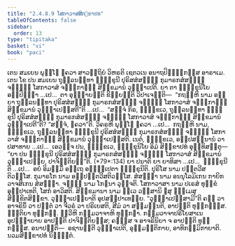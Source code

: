 ```yaml
---
title: "2.4.8.9 ໂສກາວາສສິກ຺ຂາປທ"
tableOfContents: false
sidebar:
  order: 13
type: "tipitaka"
basket: "vi"
book: "paci"
---
```



<DynamicBreadcrumb />

<Division number="1158" book="paci">

<Paragraph number="3384" book="paci">
ເຕນ ສມເຍນ ພຸທ຺ໂຘ ຠຄວາ ສາວຕ຺ຖິຍໍ ວິຫຣຕິ ເຊຕວເນ ອນາຖປິຓ຺ຑິກສ຺ສ ອາຣາເມ. ເຕນ ໂຂ ປນ ສມເຍນ ຖຸລ຺ລນນ຺ທາ ຠິກ຺ຂຸນີ ປຸຣິສສໍສຏ຺ຐໍ ກຸມາຣກສໍສຏ຺ຐໍ ຈຓ຺ຑິໍ ໂສກາວາສໍ ຈຓ຺ຑກາຬິໍ ສິກ຺ຂມານໍ ວຸຏ຺ຐາເປຕິ.
</Paragraph>

<Paragraph number="3385" book="paci">
ຍາ ຕາ ຠິກ຺ຂຸນິໂຍ ອປ຺ປິຈ຺ຉາ …ເປ…  ຕາ ອຸຊ຺ຌາຍນ຺ຕິ ຂິຍ຺ຍນ຺ຕິ ວິປາເຈນ຺ຕິ—  “ກຖຎ຺ຫິ ນາມ ອຍ຺ຍາ ຖຸລ຺ລນນ຺ທາ ປຸຣິສສໍສຏ຺ຐໍ ກຸມາຣກສໍສຏ຺ຐໍ ຈຓ຺ຑິໍ ໂສກາວາສໍ ຈຓ຺ຑກາຬິໍ ສິກ຺ຂມານໍ ວຸຏ຺ຐາເປສ຺ສຕີ”ຕິ …ເປ…  “ສຈ຺ຈໍ ກິຣ, ຠິກ຺ຂເວ, ຖຸລ຺ລນນ຺ທາ ຠິກ຺ຂຸນີ ປຸຣິສສໍສຏ຺ຐໍ ກຸມາຣກສໍສຏ຺ຐໍ ຈຓ຺ຑິໍ ໂສກາວາສໍ ຈຓ຺ຑກາຬິໍ ສິກ຺ຂມານໍ ວຸຏ຺ຐາເປຕີ”ຕິ? “ສຈ຺ຈໍ, ຠຄວາ”ຕິ. ວິຄຣຫິ ພຸທ຺ໂຘ ຠຄວາ …ເປ…  ກຖຎ຺ຫິ ນາມ, ຠິກ຺ຂເວ, ຖຸລ຺ລນນ຺ທາ ຠິກ຺ຂຸນີ ປຸຣິສສໍສຏ຺ຐໍ ກຸມາຣກສໍສຏ຺ຐໍ ຈຓ຺ຑິໍ ໂສກາວາສໍ ຈຓ຺ຑກາຬິໍ ສິກ຺ຂມານໍ ວຸຏ຺ຐາເປສ຺ສຕິ. ເນຕໍ, ຠິກ຺ຂເວ, ອປ຺ປສນ຺ນານໍ ວາ ປສາທາຍ …ເປ…  ເອວຎ຺ຈ ປນ, ຠິກ຺ຂເວ, ຠິກ຺ຂຸນິໂຍ ອິມໍ ສິກ຺ຂາປທໍ ອຸທ຺ທິສນ຺ຕຸ—
</Paragraph>

</Division>
<Division number="1159" book="paci">

<Paragraph number="3386" book="paci">
<Emphasis>“ຍາ ປນ ຠິກ຺ຂຸນີ ປຸຣິສສໍສຏ຺ຐໍ ກຸມາຣກສໍສຏ຺ຐໍ ຈຓ຺ຑິໍ ໂສກາວາສໍ ສິກ຺ຂມານໍ ວຸຏ຺ຐາເປຍ຺ຍ, ປາຈິຕ຺ຕິຍນ຺”</Emphasis>ຕິ. (*79*:<Emphasis>134</Emphasis>)
</Paragraph>

</Division>
<Division number="1160" book="paci">

<Paragraph number="3387" book="paci">
<Emphasis>ຍາ ປນາ</Emphasis>ຕິ ຍາ ຍາທິສາ …ເປ…  <Emphasis>ຠິກ຺ຂຸນີ</Emphasis>ຕິ …ເປ…  ອຍໍ ອິມສ຺ມິໍ ອຕ຺ເຖ ອຘິປ຺ເປຕາ ຠິກ຺ຂຸນີຕິ.
</Paragraph>

<Paragraph number="3388" book="paci">
<Emphasis>ປຸຣິໂສ</Emphasis> ນາມ ປຕ຺ຕວີສຕິວສ຺ໂສ. <Emphasis>ກຸມາຣໂກ</Emphasis> ນາມ ອປ຺ປຕ຺ຕວີສຕິວສ຺ໂສ. <Emphasis>ສໍສຏ຺ຐາ</Emphasis> ນາມ ອນນຸໂລມິເກນ ກາຍິກວາຈສິເກນ ສໍສຏ຺ຐາ. <Emphasis>ຈຓ຺ຑີ</Emphasis> ນາມ ໂກຘນາ ວຸຈ຺ຈຕິ.
</Paragraph>

<Paragraph number="3389" book="paci">
<Emphasis>ໂສກາວາສາ</Emphasis> ນາມ ປເຣສໍ ທຸກ຺ຂໍ ອຸປ຺ປາເທຕິ, ໂສກໍ ອາວິສຕິ. <Emphasis>ສິກ຺ຂມານາ</Emphasis> ນາມ ທ຺ເວ ວສ຺ສານິ ຉສຸ ຘມ຺ເມສຸ ສິກ຺ຂິຕສິກ຺ຂາ. <Emphasis>ວຸຏ຺ຐາເປຍ຺ຍາ</Emphasis>ຕິ ອຸປສມ຺ປາເທຍ຺ຍ.
</Paragraph>

<Paragraph number="3390" book="paci">
“ວຸຏ຺ຐາເປສ຺ສາມີ”ຕິ ຄຓໍ ວາ ອາຈຣິນິໍ ວາ ປຕ຺ຕໍ ວາ ຈີວຣໍ ວາ ປຣິເຍສຕິ, ສີມໍ ວາ ສມ຺ມນ຺ນຕິ, ອາປຕ຺ຕິ ທຸກ຺ກຏສ຺ສ. ຎຕ຺ຕິຍາ ທຸກ຺ກຏໍ. ທ຺ວີຫິ ກມ຺ມວາຈາຫິ ທຸກ຺ກຏາ. ກມ຺ມວາຈາປຣິໂຍສາເນ ອຸປຊ຺ຌາຍາຍ ອາປຕ຺ຕິ ປາຈິຕ຺ຕິຍສ຺ສ; ຄຓສ຺ສ ຈ ອາຈຣິນິຍາ ຈ ອາປຕ຺ຕິ ທຸກ຺ກຏສ຺ສ.
</Paragraph>

</Division>
<Division number="1161" book="paci">

<Paragraph number="3391" book="paci">
ອນາປຕ຺ຕິ—  ອຊານນ຺ຕີ ວຸຏ຺ຐາເປຕິ, ອຸມ຺ມຕ຺ຕິກາຍ, ອາທິກມ຺ມິກາຍາຕິ.

</Paragraph>
</Division>

<Paragraph number="3392" type="center" book="paci">
ນວມສິກ຺ຂາປທໍ ນິຏ຺ຐິຕໍ.
</Paragraph>